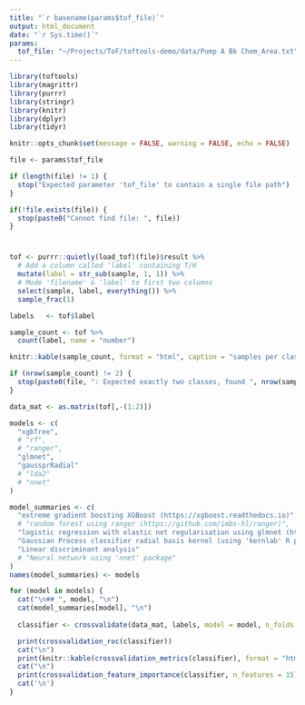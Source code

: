 ```yaml
---
title: "`r basename(params$tof_file)`"
output: html_document
date: "`r Sys.time()`"
params:
  tof_file: "~/Projects/ToF/toftools-demo/data/Pump A Bk Chem_Area.txt"
---
```


```r
library(toftools)
library(magrittr)
library(purrr)
library(stringr)
library(knitr)
library(dplyr)
library(tidyr)

knitr::opts_chunk$set(message = FALSE, warning = FALSE, echo = FALSE)

file <- params$tof_file

if (length(file) != 1) {
  stop("Expected parameter 'tof_file' to contain a single file path")
}

if(!file.exists(file)) {
  stop(paste0("Cannot find file: ", file))
}
```

# {.tabset .tabset-fade}

```r
tof <- purrr::quietly(load_tof)(file)$result %>%
  # Add a column called 'label' containing T/H
  mutate(label = str_sub(sample, 1, 1)) %>%
  # Mode 'filename' & 'label' to first two columns
  select(sample, label, everything()) %>%
  sample_frac(1)

labels   <- tof$label

sample_count <- tof %>%
  count(label, name = "number")

knitr::kable(sample_count, format = "html", caption = "samples per class")

if (nrow(sample_count) != 2) {
  stop(paste0(file, ": Expected exactly two classes, found ", nrow(sample_count)))
}
```

```r
data_mat <- as.matrix(tof[,-(1:2)])

models <- c(
  "xgbTree",
  # "rf",
  # "ranger",
  "glmnet",
  "gaussprRadial"
  # "lda2"
  # "nnet"
)

model_summaries <- c(
  "extreme gradient boosting XGBoost (https://xgboost.readthedocs.io)",
  # "random forest using ranger (https://github.com/imbs-hl/ranger)",
  "logistic regression with elastic net regularisation using glmnet (https://cran.r-project.org/web/packages/glmnet/index.html)",
  "Gaussian Process classifier radial basis kernel (using 'kernlab' R package')",
  "Linear discriminant analysis"
  # "Neural network using 'nnet' package"
)
names(model_summaries) <- models

for (model in models) {
  cat("\n## ", model, "\n")
  cat(model_summaries[model], "\n")
  
  classifier <- crossvalidate(data_mat, labels, model = model, n_folds = 10)

  print(crossvalidation_roc(classifier))
  cat("\n")
  print(knitr::kable(crossvalidation_metrics(classifier), format = "html"))
  cat("\n")
  print(crossvalidation_feature_importance(classifier, n_features = 15))
  cat('\n')
}
```
